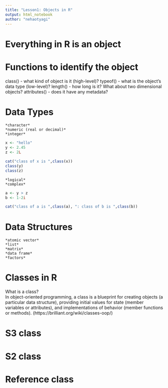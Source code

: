 ```yaml
---
title: "Lesson1: Objects in R"
output: html_notebook
author: "nehaotyagi"
---
```


# Everything in R is an object

# Functions to identify the object
class() - what kind of object is it (high-level)?
typeof() - what is the object’s data type (low-level)?
length() - how long is it? What about two dimensional objects?
attributes() - does it have any metadata?

# Data Types
    *character*
    *numeric (real or decimal)*
    *integer*

```r
x <- "hello"
y <- 2.45
z <- 2L

cat("class of x is ",class(x))
class(y)
class(z)
```
    *logical*
    *complex*
```r
a <- y > z
b <- 1-2i

cat("class of a is ",class(a), ": class of b is ",class(b))

```

# Data Structures
    *atomic vector*
    *list*
    *matrix*
    *data frame*
    *factors*



# Classes in R

What is a class?  
In object-oriented programming, a class is a blueprint for creating objects (a particular data structure), providing initial values for state (member variables or attributes), and implementations of behavior (member functions or methods). (https://brilliant.org/wiki/classes-oop/)

# S3 class

# S2 class

# Reference class